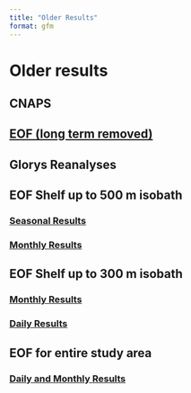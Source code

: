 ```yaml
---
title: "Older Results"
format: gfm
---
```

# Older results

## CNAPS

## [EOF (long term removed)](https://github.com/AnaVaz-NOAA/Poor-Recruitment-South-Atlantic/blob/main/CNAPS_notrend.md)

## Glorys Reanalyses

## EOF Shelf up to 500 m isobath

### [Seasonal Results](https://github.com/AnaVaz-NOAA/Poor-Recruitment-South-Atlantic/blob/main/Pages/EOF_seasonal.md)

### [Monthly Results](https://github.com/AnaVaz-NOAA/Poor-Recruitment-South-Atlantic/blob/main/Pages/EOF_shelf500m_month.md)

## EOF Shelf up to 300 m isobath

### [Monthly Results](https://github.com/AnaVaz-NOAA/Poor-Recruitment-South-Atlantic/blob/main/Pages/EOF_shelf_month.md)

### [Daily Results](https://github.com/AnaVaz-NOAA/Poor-Recruitment-South-Atlantic/blob/main/Pages/EOF_shelf.md)

## EOF for entire study area

### [Daily and Monthly Results](https://github.com/AnaVaz-NOAA/Poor-Recruitment-South-Atlantic/blob/main/Pages/EOF_full.md)
